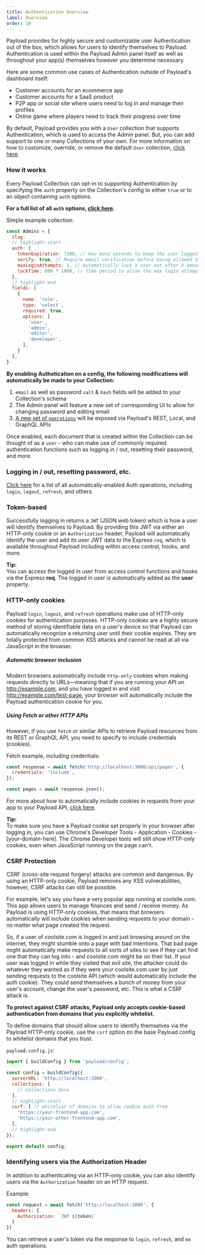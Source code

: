 ```yaml
---
title: Authentication Overview
label: Overview
order: 10
---
```


Payload provides for highly secure and customizable user Authentication out of the box, which allows for users to identify themselves to Payload. Authentication is used within the Payload Admin panel itself as well as throughout your app(s) themselves however you determine necessary.

Here are some common use cases of Authentication outside of Payload's dashboard itself:

- Customer accounts for an ecommerce app
- Customer accounts for a SaaS product
- P2P app or social site where users need to log in and manage their profiles
- Online game where players need to track their progress over time

By default, Payload provides you with a `User` collection that supports Authentication, which is used to access the Admin panel. But, you can add support to one or many Collections of your own. For more information on how to customize, override, or remove the default `User` collection, [click here](/docs/admin#the-admin-user-collection).

### How it works

Every Payload Collection can opt-in to supporting Authentication by specifying the `auth` property on the Collection's config to either `true` or to an object containing `auth` options.

**For a full list of all `auth` options, [click here](/docs/authentication/config).**

Simple example collection:

```js
const Admins = {
  slug:
  // highlight-start
  auth: {
    tokenExpiration: 7200, // How many seconds to keep the user logged in
    verify: true, // Require email verification before being allowed to authenticate
    maxLoginAttempts: 5, // Automatically lock a user out after X amount of failed logins
    lockTime: 600 * 1000, // Time period to allow the max login attempts
  },
  // highlight-end
  fields: [
    {
      name: 'role',
      type: 'select',
      required: true,
      options: [
        'user',
        'admin',
        'editor',
        'developer',
      ],
    }
  ],
}
```

**By enabling Authetication on a config, the following modifications will automatically be made to your Collection:**

1. `email` as well as password `salt` & `hash` fields will be added to your Collection's schema
1. The Admin panel will feature a new set of corresponding UI to allow for changing password and editing email
1. [A new set of `operations`](/docs/authentication/operations) will be exposed via Payload's REST, Local, and GraphQL APIs

Once enabled, each document that is created within the Collection can be thought of as a `user` - who can make use of commonly required authentication functions such as logging in / out, resetting their password, and more.

### Logging in / out, resetting password, etc.

[Click here](/docs/authentication/operations) for a list of all automatically-enabled Auth operations, including `login`, `logout`, `refresh`, and others.

### Token-based

Successfully logging in returns a `JWT` (JSON web token) which is how a user will identify themselves to Payload. By providing this JWT via either an HTTP-only cookie or an `Authorization` header, Payload will automatically identify the user and add its user JWT data to the Express `req`, which is available throughout Payload including within access control, hooks, and more.

<Banner type="success">
  <strong>Tip:</strong><br/>
  You can access the logged in user from access control functions and hooks via the Express <strong>req</strong>. The logged in user is automatically added as the <strong>user</strong> property.
</Banner>

### HTTP-only cookies

Payload `login`, `logout`, and `refresh` operations make use of HTTP-only cookies for authentication purposes. HTTP-only cookies are a highly secure method of storing identifiable data on a user's device so that Payload can automatically recognize a returning user until their cookie expires. They are totally protected from common XSS attacks and cannot be read at all via JavaScript in the browser.

##### Automatic browser inclusion

Modern browsers automatically include `http-only` cookies when making requests directly to URLs—meaning that if you are running your API on http://example.com, and you have logged in and visit http://example.com/test-page, your browser will automatically include the Payload authentication cookie for you.

##### Using Fetch or other HTTP APIs

However, if you use `fetch` or similar APIs to retrieve Payload resources from its REST or GraphQL API, you need to specify to include credentials (cookies).

Fetch example, including credentials:

```js
const response = await fetch('http://localhost:3000/api/pages', {
  credentials: 'include',
});

const pages = await response.json();
```

For more about how to automatically include cookies in requests from your app to your Payload API, [click here](https://developer.mozilla.org/en-US/docs/Web/API/Fetch_API/Using_Fetch#Sending_a_request_with_credentials_included).

<Banner type="success">
  <strong>Tip:</strong><br/>
  To make sure you have a Payload cookie set properly in your browser after logging in, you can use Chrome's Developer Tools - Application - Cookies - [your-domain-here]. The Chrome Developer tools will still show HTTP-only cookies, even when JavaScript running on the page can't.
</Banner>

### CSRF Protection

CSRF (cross-site request forgery) attacks are common and dangerous. By using an HTTP-only cookie, Payload removes any XSS vulnerabilities, however, CSRF attacks can still be possible.

For example, let's say you have a very popular app running at coolsite.com. This app allows users to manage finances and send / receive money. As Payload is using HTTP-only cookies, that means that browsers automatically will include cookies when sending requests to your domain - no matter what page created the request.

So, if a user of coolsite.com is logged in and just browsing around on the internet, they might stumble onto a page with bad intentions. That bad page might automatically make requests to all sorts of sites to see if they can find one that they can log into - and coolsite.com might be on their list. If your user was logged in while they visited that evil site, the attacker could do whatever they wanted as if they were your coolsite.com user by just sending requests to the coolsite API (which would automatically include the auth cookie). They could send themselves a bunch of money from your user's account, change the user's password, etc. This is what a CSRF attack is.

<Banner type="warning">
  <strong>To protect against CSRF attacks, Payload only accepts cookie-based authentication from domains that you explicitly whitelist.</strong>
</Banner>

To define domains that should allow users to identify themselves via the Payload HTTP-only cookie, use the `csrf` option on the base Payload config to whitelist domains that you trust.

`payload.config.js`:
```js
import { buildConfig } from 'payload/config';

const config = buildConfig({
  serverURL: 'http://localhost:3000',
  collections: [
    // collections here
  ],
  // highlight-start
  csrf: [ // whitelist of domains to allow cookie auth from
    'https://your-frontend-app.com',
    'https://your-other-frontend-app.com',
  ],
  // highlight-end
});

export default config;
```

### Identifying users via the Authorization Header

In addition to authenticating via an HTTP-only cookie, you can also identify users via the `Authorization` header on an HTTP request.

Example:
```js
const request = await fetch('http://localhost:3000', {
  headers: {
    Authorization: `JWT ${token}`
  }
})
```

You can retrieve a user's token via the response to `login`, `refresh`, and `me` auth operations.
